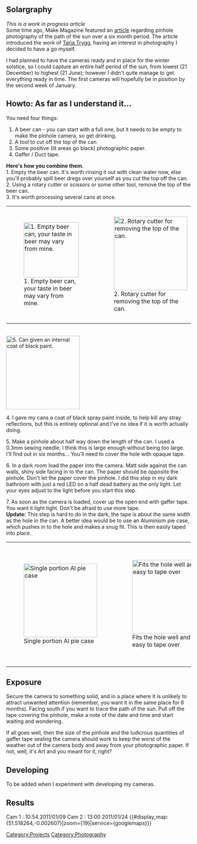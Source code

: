 == Solargraphy ==
''This is a work in progress article''<br/>
Some time ago, Make Magazine featured an [http://blog.makezine.com/archive/2010/02/lovely_solargraphy_photos.html article] regarding pinhole photography of the path of the sun over a six month period. The article introduced the work of [http://www.solargraphy.com/ Tarja Trygg], having an interest in photography I decided to have a go myself.

I had planned to have the cameras ready and in place for the winter solstice, so I could capture an entire half period of the sun, from lowest (21 December) to highest (21 June); however I didn't quite manage to get everything ready in time. The first cameras will hopefully be in position by the second week of January.


== Howto: As far as I understand it... ==
You need four things:
# A beer can - you can start with a full one, but it needs to be empty to make the pinhole camera, so get drinking.
# A tool to cut off the top of the can
# Some positive (lit areas go black) photographic paper.
# Gaffer / Duct tape.

'''Here's how you combine them.'''<br/>
1. Empty the beer can. It's worth rinsing it out with clean water now, else you'll probably spill beer dregs over yourself as you cut the top off the can.<br/>
2. Using a rotary cutter or scissors or some other tool, remove the top of the beer can.<br/>
3. It's worth processing several cans at once.
{|
|[[Image: Solar-1-can.jpg|thumb|left|150px|1. Empty beer can, your taste in beer may vary from mine.]]
|[[Image: Solar-1-tool.jpg.jpg|thumb|center|200px|2. Rotary cutter for removing the top of the can.]]
|[[Image: Solar-1-headless-can.jpg|right|thumb|150px|3. Can with top cut off.]]
|[[Image: Solar-1-headless-cans.jpg|center|thumb|200px|4. You may want to process several cans at once if you plan to make multiple cameras.]]
|}

<br style="clear: both" />

[[Image: Solar-1-matt-black.jpg|thumb|200px|5. Can given an internal coat of black paint.]]

4. I gave my cans a coat of black spray paint inside, to help kill any stray reflections, but this is entirely optional and I've no idea if it is worth actually doing.

5. Make a pinhole about half way down the length of the can. I used a 0.3mm sewing needle, I think this is large enough without being too large. I'll find out in six months... You'll need to cover the hole with opaque tape.

6. In a dark room load the paper into the camera. Matt side against the can walls, shiny side facing in to the can. The paper should be opposite the pinhole. Don't let the paper cover the pinhole. I did this step in my dark bathroom with just a red LED on a half dead battery as the only light. Let your eyes adjust to the light before you start this step.

7. As soon as the camera is loaded, cover up the open end with gaffer tape. You want it light tight. Don't be afraid to use more tape.
<br/>'''Update:''' This step is hard to do in the dark, the tape is about the same width as the hole in the can. A better idea would be to use an Aluminium pie case, which pushes in to the hole and makes a snug fit. This is then easily taped into place.
{|
|[[Image: Solar-1-cap.jpg|thumb|200px|Single portion Al pie case]] 
|[[Image: Solar-1-cap-fitted.jpg|thumb|200px|Fits the hole well and is easy to tape over]] 
|[[Image: Solar-1-loaded.jpg|thumb|200px|6. The loaded beer can pinhole camera. The pinhole is under the blue tape. The open end is sealed up with gaffer tape]]
|}

== Exposure== 
Secure the camera to something solid, and in a place where it is unlikely to attract unwanted attention (remember, you want it in the same place for 6 months). Facing south if you want to trace the path of the sun. Pull off the tape covering the pinhole, make a note of the date and time and start waiting and wondering.

If all goes well, then the size of the pinhole and the ludicrous quantities of gaffer tape sealing the camera should work to keep the worst of the weather out of the camera body and away from your photographic paper. If not, well, it's Art and you meant for it, right?

==Developing==
To be added when I experiment with developing my cameras.


== Results ==
Cam 1 : 10:54 2011/01/09
Cam 2 : 13:00 2011/01/24
{{#display_map:{51.518264,-0.002607}|zoom={19}|service={googlemaps}}}

[[Category:Projects]]
[[Category:Photography]]